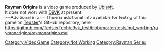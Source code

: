 <strong>Rayman Origins</strong> is a video game produced by [[Ubisoft]].
<br />
It does not work with [[D9VK]] at present.
<br />
==Additional info==
There is additional info available for testing of this game on [[User:Tedster|Tedster]]'s GitHub repository, here:
<br />
https://github.com/TedsterTech/d9vk_test/blob/master/tests/not_working/raymanorigins/raymanorigins.md

[[Category:Video Game]]
[[Category:Not Working]]
[[Category:Rayman Series]]
